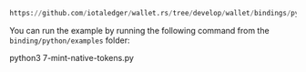 ```python reference
https://github.com/iotaledger/wallet.rs/tree/develop/wallet/bindings/python/examples/7-mint-native-tokens.py
```

You can run the example by running the following command from the `binding/python/examples` folder:

<CodeBlock className="language-bash">
    python3 7-mint-native-tokens.py
</CodeBlock>
